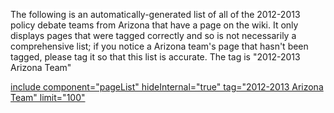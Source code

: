 <span style="background-color: #ffffff;">The following is an automatically-generated list of all of the 2012-2013 policy debate teams from Arizona that have a page on the wiki. It only displays pages that were tagged correctly and so is not necessarily a comprehensive list; if you notice a Arizona team's page that hasn't been tagged, please tag it so that this list is accurate. The tag is "</span>2012-2013 Arizona Team"

[[include component="pageList" hideInternal="true" tag="2012-2013 Arizona Team" limit="100" ]]